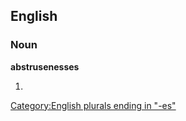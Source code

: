 ==English==

===Noun===
'''abstrusenesses'''

# {{plural of|[[abstruseness]]}}

[[Category:English plurals ending in "-es"]]